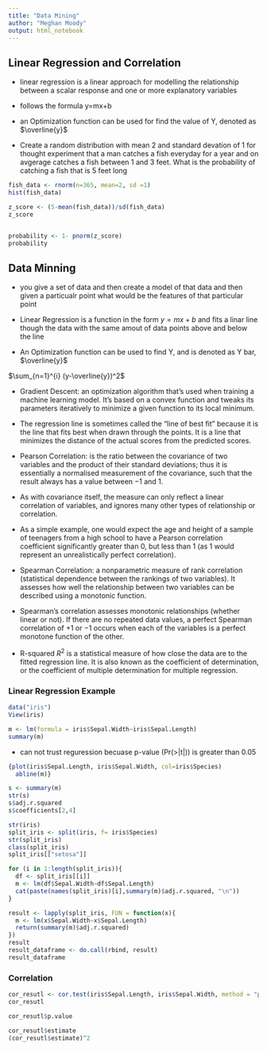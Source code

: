 ```yaml
---
title: "Data Mining"
author: "Meghan Moody"
output: html_notebook
---
```


## Linear Regression and Correlation

- linear regression is a linear approach for modelling the relationship between a scalar response and one or more explanatory variables

- follows the formula y=mx+b

- an Optimization function can be used for find the value of Y, denoted as $\overline{y}$


- Create a random distribution with mean 2 and standard devation of 1 for thought experiment that a man catches a fish everyday for a year and on avgerage catches a fish between 1 and 3 feet. What is the probability of catching a fish that is 5 feet long 

```r
fish_data <- rnorm(n=365, mean=2, sd =1)
hist(fish_data)

z_score <- (5-mean(fish_data))/sd(fish_data)
z_score


probability <- 1- pnorm(z_score)
probability

```


## Data Minning

- you give a set of data and then create a model of that data and then given a particualr point what would be the features of that particular point 

- Linear Regression is a function in the form $y=mx+b$ and fits a linar line though the data with the same amout of data points above and below the line 

- An Optimization function can be used to find Y, and is denoted as Y bar, $\overline{y}$


$\sum_{n=1}^{i} (y-\overline{y})^2$



- Gradient Descent:  an optimization algorithm that's used when training a machine learning model. It's based on a convex function and tweaks its parameters iteratively to minimize a given function to its local minimum.

- The regression line is sometimes called the "line of best fit" because it is the line that fits best when drawn through the points. It is a line that minimizes the distance of the actual scores from the predicted scores.

- Pearson Correlation: is the ratio between the covariance of two variables and the product of their standard deviations; thus it is essentially a normalised measurement of the covariance, such that the result always has a value between −1 and 1. 

- As with covariance itself, the measure can only reflect a linear correlation of variables, and ignores      many other types of relationship or correlation. 

- As a simple example, one would expect the age and height of a sample of teenagers from a high school to have a Pearson correlation coefficient significantly greater than 0, but less than 1 (as 1 would represent an unrealistically perfect correlation).

- Spearman Correlation: a nonparametric measure of rank correlation (statistical dependence between the rankings of two variables). It assesses how well the relationship between two variables can be described using a monotonic function.

- Spearman's correlation assesses monotonic relationships (whether linear or not). If there are no repeated data values, a perfect Spearman correlation of +1 or −1 occurs when each of the variables is a perfect monotone function of the other.

- R-squared $R^{2}$ is a statistical measure of how close the data are to the fitted regression line. It is also known as the coefficient of determination, or the coefficient of multiple determination for multiple regression.

### Linear Regression Example

```r
data("iris")
View(iris)

m <- lm(formula = iris$Sepal.Width~iris$Sepal.Length)
summary(m)

```

- can not trust reguression becuase p-value (Pr(>|t|)) is greater than 0.05 


```r
{plot(iris$Sepal.Length, iris$Sepal.Width, col=iris$Species)
  abline(m)}

```

```r
s <- summary(m)
str(s)
s$adj.r.squared
s$coefficients[2,4]

```

```r
str(iris)
split_iris <- split(iris, f= iris$Species)
str(split_iris)
class(split_iris)
split_iris[["setosa"]]
```




```r
for (i in 1:length(split_iris)){
  df <- split_iris[[i]]
  m <- lm(df$Sepal.Width~df$Sepal.Length)
  cat(paste(names(split_iris)[i],summary(m)$adj.r.squared, "\n"))
}
```



```r
result <- lapply(split_iris, FUN = function(x){
  m <- lm(x$Sepal.Width~x$Sepal.Length)
  return(summary(m)$adj.r.squared)
})
result 
result_dataframe <- do.call(rbind, result)
result_dataframe
```



### Correlation 

```r
cor_resutl <- cor.test(iris$Sepal.Length, iris$Sepal.Width, method = "pearson", alternative = "two.sided")
cor_resutl

cor_resutl$p.value

cor_resutl$estimate
(cor_resutl$estimate)^2
```









